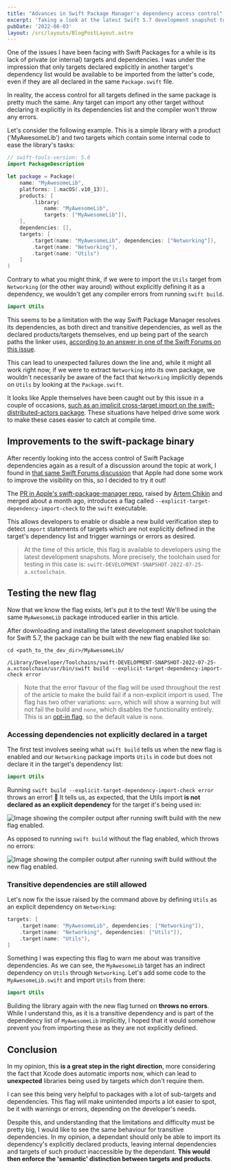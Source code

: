 ```yaml
---
title: "Advances in Swift Package Manager's dependency access control"
excerpt: 'Taking a look at the latest Swift 5.7 development snapshot to try the new explicit-target-dependency-import-check flag, which provides improvements to the dependency system within SPM.'
pubDate: '2022-08-03'
layout: /src/layouts/BlogPostLayout.astro
---
```


One of the issues I have been facing with Swift Packages for a while is its lack of private (or internal) targets and dependencies. I was under the impression that only targets declared explicitly in another target's dependency list would be available to be imported from the latter's code, even if they are all declared in the same `Package.swift` file.

In reality, the access control for all targets defined in the same package is pretty much the same. Any target can import any other target without declaring it explicitly in its dependencies list and the compiler won't throw any errors.

Let's consider the following example. This is a simple library with a product ('MyAwesomeLib') and two targets which contain some internal code to ease the library's tasks:

```swift:Package.swift
// swift-tools-version: 5.6
import PackageDescription

let package = Package(
    name: "MyAwesomeLib",
    platforms: [.macOS(.v10_13)],
    products: [
        .library(
            name: "MyAwesomeLib",
            targets: ["MyAwesomeLib"]),
    ],
    dependencies: [],
    targets: [
        .target(name: "MyAwesomeLib", dependencies: ["Networking"]),
        .target(name: "Networking"),
        .target(name: "Utils")
    ]
)
```

Contrary to what you might think, if we were to import the `Utils` target from `Networking` (or the other way around) without explicitly defining it as a dependency, we wouldn't get any compiler errors from running `swift build`.

```swift:Networking.swift
import Utils
```

This seems to be a limitation with the way Swift Package Manager resolves its dependencies, as both direct and transitive dependencies, as well as the declared products/targets themselves, end up being part of the search paths the linker uses, [according to an answer in one of the Swift Forums on this issue](https://forums.swift.org/t/how-to-privatize-dependencies-in-swift-package-manager/33523/4).

This can lead to unexpected failures down the line and, while it might all work right now, if we were to extract `Networking` into its own package, we wouldn't necessarily be aware of the fact that `Networking` implicitly depends on `Utils` by looking at the `Package.swift`.

It looks like Apple themselves have been caught out by this issue in a couple of occasions, [such as an implicit cross-target import on the swift-distributed-actors package](https://github.com/apple/swift-distributed-actors/pull/981/files). These situations have helped drive some work to make these cases easier to catch at compile time.

## Improvements to the swift-package binary

After recently looking into the access control of Swift Package dependencies again as a result of a discussion around the topic at work, I found in [that same Swift Forums discussion](https://forums.swift.org/t/how-to-privatize-dependencies-in-swift-package-manager/33523/7) that Apple had done some work to improve the visibility on this, so I decided to try it out!

The [PR in Apple's swift-package-manager repo](https://github.com/apple/swift-package-manager/pull/3562), raised by [Artem Chikin](https://github.com/artemcm) and merged about a month ago, introduces a flag called `--explicit-target-dependency-import-check` to the `swift` executable.

This allows developers to enable or disable a new build verification step to detect `import` statements of targets which are not explicitly defined in the target's dependency list and trigger warnings or errors as desired.

> At the time of this article, this flag is available to developers using the latest development snapshots. More precisely, the toolchain used for testing in this case is: `swift-DEVELOPMENT-SNAPSHOT-2022-07-25-a.xctoolchain`.

## Testing the new flag

Now that we know the flag exists, let's put it to the test! We'll be using the same `MyAwesomeLib` package introduced earlier in this article.

After downloading and installing the latest development snapshot toolchain for Swift 5.7, the package can be built with the new flag enabled like so:

```bash:Terminal
cd <path_to_the_dev_dir>/MyAwesomeLib/

/Library/Developer/Toolchains/swift-DEVELOPMENT-SNAPSHOT-2022-07-25-a.xctoolchain/usr/bin/swift build --explicit-target-dependency-import-check error
```

> Note that the error flavour of the flag will be used throughout the rest of the article to make the build fail if a non-explicit import is used. The flag has two other variations: `warn`, which will show a warning but will not fail the build and `none`, which disables the functionality entirely. This is an [opt-in flag](https://github.com/apple/swift-package-manager/pull/3562/commits/a4114eb92d2d77fd85495ac5a0fb3617f0e5267e), so the default value is `none`.

### Accessing dependencies not explicitly declared in a target

The first test involves seeing what `swift build` tells us when the new flag is enabled and our `Networking` package imports `Utils` in code but does not declare it in the target's dependency list:

```swift:Networking.swift
import Utils
```

Running `swift build --explicit-target-dependency-import-check error` throws an error! 🛑 It tells us, as expected, that the Utils import **is not declared as an explicit dependency** for the target it's being used in:

![Image showing the compiler output after running swift build with the new flag enabled.](/assets/posts/advances-in-swift-package-access-control/build-with-flag.png)

As opposed to running `swift build` without the flag enabled, which throws no errors:

![Image showing the compiler output after running swift build without the new flag enabled.](/assets/posts/advances-in-swift-package-access-control/build-without-flag.png)

### Transitive dependencies are still allowed

Let's now fix the issue raised by the command above by defining `Utils` as an explicit dependency on `Networking`:

```swift:Package.swift
targets: [
    .target(name: "MyAwesomeLib", dependencies: ["Networking"]),
    .target(name: "Networking", dependencies: ["Utils"]),
    .target(name: "Utils"),
]
```

Something I was expecting this flag to warn me about was transitive dependencies. As we can see, the `MyAwesomeLib` target has an indirect dependency on `Utils` through `Networking`. Let's add some code to the `MyAwesomeLib.swift` and import `Utils` from there:

```swift:MyAwesomeLib.swift
import Utils
```

Building the library again with the new flag turned on **throws no errors**. While I understand this, as it is a transitive dependency and is part of the dependency list of `MyAwesomeLib` implicitly, I hoped that it would somehow prevent you from importing these as they are not explicitly defined.

## Conclusion

In my opinion, this **is a great step in the right direction**, more considering the fact that Xcode does automatic imports now, which can lead to **unexpected** libraries being used by targets which don't require them.

I can see this being very helpful to packages with a lot of sub-targets and dependencies. This flag will make unintended imports a lot easier to spot, be it with warnings or errors, depending on the developer's needs.

Despite this, and understanding that the limitations and difficulty must be pretty big, I would like to see the same behaviour for transitive dependencies. In my opinion, a dependant should only be able to import its dependency's explicitly declared products, leaving internal dependencies and targets of such product inaccessible by the dependant. **This would then enforce the 'semantic' distinction between targets and products**.
